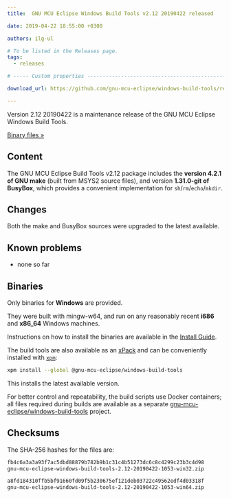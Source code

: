 ```yaml
---
title:  GNU MCU Eclipse Windows Build Tools v2.12 20190422 released

date: 2019-04-22 18:55:00 +0300

authors: ilg-ul

# To be listed in the Releases page.
tags:
  - releases

# ----- Custom properties -----------------------------------------------------

download_url: https://github.com/gnu-mcu-eclipse/windows-build-tools/releases/tag/v2.12-20190422/

---
```


Version 2.12 20190422 is a maintenance release of the GNU MCU Eclipse Windows Build Tools.

<!-- truncate -->

<p><a href={ frontMatter.download_url }>Binary files »</a></p>

## Content

The GNU MCU Eclipse Build Tools v2.12 package includes the **version 4.2.1 of GNU make** (built from MSYS2 source files), and version **1.31.0-git of BusyBox**, which provides a convenient implementation for `sh`/`rm`/`echo`/`mkdir`.

## Changes

Both the make and BusyBox sources were upgraded to the latest available.

## Known problems

* none so far

## Binaries

Only binaries for **Windows** are provided.

They were built with mingw-w64, and run on any reasonably
recent **i686** and **x86_64** Windows machines.

Instructions on how to install the binaries are available in the [Install Guide](/docs/install/).

The build tools are also available as an
[xPack](https://www.npmjs.com/package/@gnu-mcu-eclipse/windows-build-tools)
and can be conveniently installed with
[`xpm`](https://www.npmjs.com/package/xpm):

```sh
xpm install --global @gnu-mcu-eclipse/windows-build-tools
```

This installs the latest available version.

For better control and repeatability, the build scripts use Docker containers;
all files required during builds are available as a separate
[gnu-mcu-eclipse/windows-build-tools](https://github.com/gnu-mcu-eclipse/windows-build-tools)
project.

## Checksums

The SHA-256 hashes for the files are:

```txt
fb4c6a3a3a93f7ac5dbd88879b782b9b1c31c4b51273dc6c8c4299c23b3c4d98
gnu-mcu-eclipse-windows-build-tools-2.12-20190422-1053-win32.zip

a8fd184310ffb5bf91660fd09f5b230675ef121deb03722c49562edf4d03318f
gnu-mcu-eclipse-windows-build-tools-2.12-20190422-1053-win64.zip
```
